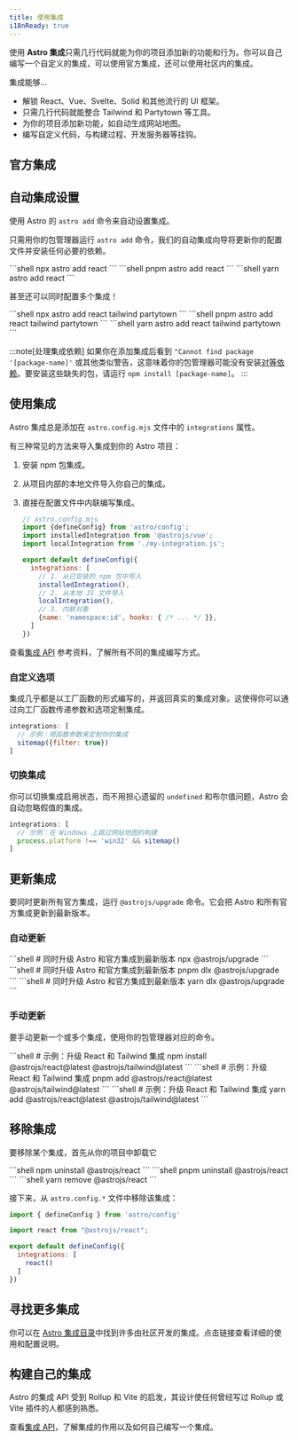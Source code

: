 ```yaml
---
title: 使用集成
i18nReady: true
---
```




使用 **Astro 集成**只需几行代码就能为你的项目添加新的功能和行为。你可以自己编写一个自定义的集成，可以使用官方集成，还可以使用社区内的集成。

集成能够...

- 解锁 React、Vue、Svelte、Solid 和其他流行的 UI 框架。
- 只需几行代码就能整合 Tailwind 和 Partytown 等工具。
- 为你的项目添加新功能，如自动生成网站地图。
- 编写自定义代码，与构建过程、开发服务器等挂钩。

## 官方集成

<IntegrationsNav />

## 自动集成设置

使用 Astro 的 `astro add` 命令来自动设置集成。

只需用你的包管理器运行 `astro add` 命令，我们的自动集成向导将更新你的配置文件并安装任何必要的依赖。

<PackageManagerTabs>
  <Fragment slot="npm">
  ```shell
  npx astro add react
  ```
  </Fragment>
  <Fragment slot="pnpm">
  ```shell
  pnpm astro add react
  ```
  </Fragment>
  <Fragment slot="yarn">
  ```shell
  yarn astro add react
  ```
  </Fragment>
</PackageManagerTabs>

甚至还可以同时配置多个集成！

<PackageManagerTabs>
  <Fragment slot="npm">
  ```shell
  npx astro add react tailwind partytown
  ```
  </Fragment>
  <Fragment slot="pnpm">
  ```shell
  pnpm astro add react tailwind partytown
  ```
  </Fragment>
  <Fragment slot="yarn">
  ```shell
  yarn astro add react tailwind partytown
  ```
  </Fragment>
</PackageManagerTabs>

:::note[处理集成依赖]
如果你在添加集成后看到 `"Cannot find package '[package-name]'` 或其他类似警告，这意味着你的包管理器可能没有安装[对等依赖](https://nodejs.org/en/blog/npm/peer-dependencies/)。要安装这些缺失的包，请运行 `npm install [package-name]`。
:::

## 使用集成

Astro 集成总是添加在 `astro.config.mjs` 文件中的 `integrations` 属性。

有三种常见的方法来导入集成到你的 Astro 项目：
1. 安装 npm 包集成。
2. 从项目内部的本地文件导入你自己的集成。
3. 直接在配置文件中内联编写集成。

    ```js
    // astro.config.mjs
    import {defineConfig} from 'astro/config';
    import installedIntegration from '@astrojs/vue';
    import localIntegration from './my-integration.js';

    export default defineConfig({
      integrations: [
        // 1. 从已安装的 npm 包中导入
        installedIntegration(),
        // 2. 从本地 JS 文件导入
        localIntegration(),
        // 3. 内联对象
        {name: 'namespace:id', hooks: { /* ... */ }},
      ]
    })
    ```

查看[集成 API](/zh-cn/reference/integrations-reference/) 参考资料，了解所有不同的集成编写方式。

### 自定义选项

集成几乎都是以工厂函数的形式编写的，并返回真实的集成对象。这使得你可以通过向工厂函数传递参数和选项定制集成。

```js
integrations: [
  // 示例：用函数参数来定制你的集成
  sitemap({filter: true})
]
```

### 切换集成

你可以切换集成启用状态，而不用担心遗留的 `undefined` 和布尔值问题，Astro 会自动忽略假值的集成。

```js
integrations: [
  // 示例：在 Windows 上跳过网站地图的构建
  process.platform !== 'win32' && sitemap()
]
```

## 更新集成

要同时更新所有官方集成，运行 `@astrojs/upgrade` 命令。它会把 Astro 和所有官方集成更新到最新版本。

### 自动更新

<PackageManagerTabs>
  <Fragment slot="npm">
  ```shell
  # 同时升级 Astro 和官方集成到最新版本
  npx @astrojs/upgrade
  ```
  </Fragment>
  <Fragment slot="pnpm">
  ```shell
  # 同时升级 Astro 和官方集成到最新版本
  pnpm dlx @astrojs/upgrade
  ```
  </Fragment>
  <Fragment slot="yarn">
  ```shell
  # 同时升级 Astro 和官方集成到最新版本
  yarn dlx @astrojs/upgrade
  ```
  </Fragment>
</PackageManagerTabs>

### 手动更新

要手动更新一个或多个集成，使用你的包管理器对应的命令。

<PackageManagerTabs>
  <Fragment slot="npm">
  ```shell
  # 示例：升级 React 和 Tailwind 集成
  npm install @astrojs/react@latest @astrojs/tailwind@latest
  ```
  </Fragment>
  <Fragment slot="pnpm">
  ```shell
  # 示例：升级 React 和 Tailwind 集成
  pnpm add @astrojs/react@latest @astrojs/tailwind@latest
  ```
  </Fragment>
  <Fragment slot="yarn">
  ```shell
  # 示例：升级 React 和 Tailwind 集成
  yarn add @astrojs/react@latest @astrojs/tailwind@latest
  ```
  </Fragment>
</PackageManagerTabs>

## 移除集成

要移除某个集成，首先从你的项目中卸载它

<PackageManagerTabs>
  <Fragment slot="npm">
  ```shell
  npm uninstall @astrojs/react
  ```
  </Fragment>
  <Fragment slot="pnpm">
  ```shell
  pnpm uninstall @astrojs/react
  ```
  </Fragment>
  <Fragment slot="yarn">
  ```shell
  yarn remove @astrojs/react
  ```
  </Fragment>
</PackageManagerTabs>

接下来，从 `astro.config.*` 文件中移除该集成：

```js title="astro.config.mjs" del={3,7}
import { defineConfig } from 'astro/config'

import react from "@astrojs/react";

export default defineConfig({
  integrations: [
    react()
  ]
})
```

## 寻找更多集成

你可以在 [Astro 集成目录](https://astro.build/integrations/)中找到许多由社区开发的集成。点击链接查看详细的使用和配置说明。

## 构建自己的集成

Astro 的集成 API 受到 Rollup 和 Vite 的启发，其设计使任何曾经写过 Rollup 或 Vite 插件的人都感到熟悉。

查看[集成 API](/zh-cn/reference/integrations-reference/)，了解集成的作用以及如何自己编写一个集成。

